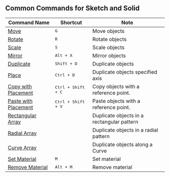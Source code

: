 ## Common Commands for Sketch and Solid
| Command Name                                        | Shortcut                    | Note                                       |
| --------------------------------------------------- | --------------------------- | ------------------------------------------ |
| [Move](common/move)                                 | <kbd>G</kbd>                | Move objects                               |
| [Rotate](common/rotate)                             | <kbd>R</kbd>                | Rotate objects                             |
| [Scale](common/scale)                               | <kbd>S</kbd>                | Scale objects                              |
| [Mirror](common/mirror)                             | <kbd>Alt + X</kbd>          | Mirror objects                             |
| [Duplicate](common/duplicate)                       | <kbd>Shift + D</kbd>        | Duplicate objects                          |
| [Place](common/place)                               | <kbd>Ctrl + D</kbd>         | Duplicate objects specified axis           |
| [Copy with Placement](common/copy-with-placement)   | <kbd>Ctrl + Shift + C</kbd> | Copy objects with a reference point.       |
| [Paste with Placement](common/paste-with-placement) | <kbd>Ctrl + Shift + V</kbd> | Paste objects with a reference point.      |
| [Rectangular Array](common/rectangular-array)       |                             | Duplicate objects in a rectangular pattern |
| [Radial Array](common/radial-array)                 |                             | Duplicate objects in a radial pattern      |
| [Curve Array](common/curve-array)                   |                             | Duplicate objects along a Curve            |
| [Set Material](common/set-material)                 | <kbd>M</kbd>                | Set material                               |
| [Remove Material](common/remove-material)           | <kbd>Alt + M</kbd>          | Remove material                            |





















